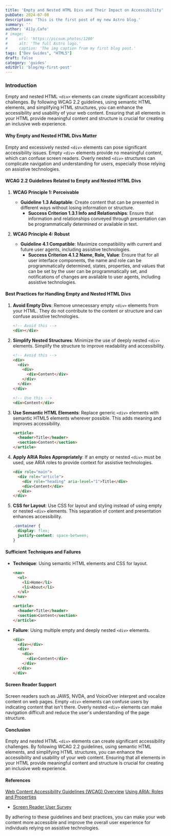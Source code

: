 ```yaml
---
title: 'Empty and Nested HTML Divs and Their Impact on Accessibility'
pubDate: 2024-07-08
description: 'This is the first post of my new Astro blog.'
summary: ''
author: 'A11y.Cafe'
# image:
#     url: 'https://picsum.photos/1200'
#     alt: 'The full Astro logo.'
#     caption: 'The img caption from my first blog post.'
tags: ["Dev Guides", "HTML5"]
draft: false
category: 'guides'
editUrl: 'blog/my-first-post'
---
```


### Introduction

Empty and nested HTML `<div>` elements can create significant accessibility challenges. By following WCAG 2.2 guidelines, using semantic HTML elements, and simplifying HTML structures, you can enhance the accessibility and usability of your web content. Ensuring that all elements in your HTML provide meaningful content and structure is crucial for creating an inclusive web experience.

#### Why Empty and Nested HTML Divs Matter

Empty and excessively nested `<div>` elements can pose significant accessibility issues. Empty `<div>` elements provide no meaningful content, which can confuse screen readers. Overly nested `<div>` structures can complicate navigation and understanding for users, especially those relying on assistive technologies.

#### WCAG 2.2 Guidelines Related to Empty and Nested HTML Divs

1. **WCAG Principle 1: Perceivable**
   - **Guideline 1.3 Adaptable**: Create content that can be presented in different ways without losing information or structure.
     - **Success Criterion 1.3.1 Info and Relationships**: Ensure that information and relationships conveyed through presentation can be programmatically determined or available in text.

2. **WCAG Principle 4: Robust**
   - **Guideline 4.1 Compatible**: Maximize compatibility with current and future user agents, including assistive technologies.
     - **Success Criterion 4.1.2 Name, Role, Value**: Ensure that for all user interface components, the name and role can be programmatically determined, states, properties, and values that can be set by the user can be programmatically set, and notifications of changes are available to user agents, including assistive technologies.

#### Best Practices for Handling Empty and Nested HTML Divs

1. **Avoid Empty Divs**: Remove unnecessary empty `<div>` elements from your HTML. They do not contribute to the content or structure and can confuse assistive technologies.
   ```html
   <!-- Avoid this -->
   <div></div>
   ```

2. **Simplify Nested Structures**: Minimize the use of deeply nested `<div>` elements. Simplify the structure to improve readability and accessibility.
   ```html
   <!-- Avoid this -->
   <div>
     <div>
       <div>
         <div>Content</div>
       </div>
     </div>
   </div>

   <!-- Use this -->
   <div>Content</div>
   ```

3. **Use Semantic HTML Elements**: Replace generic `<div>` elements with semantic HTML5 elements wherever possible. This adds meaning and improves accessibility.
   ```html
   <article>
     <header>Title</header>
     <section>Content</section>
   </article>
   ```

4. **Apply ARIA Roles Appropriately**: If an empty or nested `<div>` must be used, use ARIA roles to provide context for assistive technologies.
   ```html
   <div role="main">
     <div role="article">
       <div role="heading" aria-level="1">Title</div>
       <div>Content</div>
     </div>
   </div>
   ```

5. **CSS for Layout**: Use CSS for layout and styling instead of using empty or nested `<div>` elements. This separation of content and presentation enhances accessibility.
   ```css
   .container {
     display: flex;
     justify-content: space-between;
   }
   ```

#### Sufficient Techniques and Failures

- **Technique**: Using semantic HTML elements and CSS for layout.
  ```html
  <nav>
    <ul>
      <li>Home</li>
      <li>About</li>
    </ul>
  </nav>

  <article>
    <header>Title</header>
    <section>Content</section>
  </article>
  ```

- **Failure**: Using multiple empty and deeply nested `<div>` elements.
  ```html
  <div>
    <div></div>
    <div>
      <div>
        <div>Content</div>
      </div>
    </div>
  </div>
  ```

#### Screen Reader Support

Screen readers such as JAWS, NVDA, and VoiceOver interpret and vocalize content on web pages. Empty `<div>` elements can confuse users by indicating content that isn't there. Overly nested `<div>` elements can make navigation difficult and reduce the user's understanding of the page structure.

#### Conclusion

Empty and nested HTML `<div>` elements can create significant accessibility challenges. By following WCAG 2.2 guidelines, using semantic HTML elements, and simplifying HTML structures, you can enhance the accessibility and usability of your web content. Ensuring that all elements in your HTML provide meaningful content and structure is crucial for creating an inclusive web experience.

#### References

<a href="https://www.w3.org/WAI/standards-guidelines/wcag/" target="_blank">Web Content Accessibility Guidelines (WCAG) Overview</a>
<a href="https://www.w3.org/WAI/ARIA/apg/practices/names-and-roles/" target="_blank">Using ARIA: Roles and Properties</a>
- <a href="https://webaim.org/projects/screenreadersurvey/" target="_blank">Screen Reader User Survey</a>

By adhering to these guidelines and best practices, you can make your web content more accessible and improve the overall user experience for individuals relying on assistive technologies.